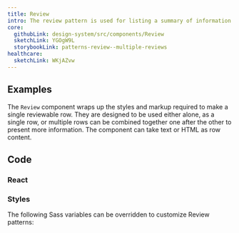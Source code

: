```yaml
---
title: Review
intro: The review pattern is used for listing a summary of information entered by a user. Its content includes a heading, value, and edit link.
core:
  githubLink: design-system/src/components/Review
  sketchLink: YGOgW9L
  storybookLink: patterns-review--multiple-reviews
healthcare:
  sketchLink: WKjAZvw
---
```


## Examples

The `Review` component wraps up the styles and markup required to make a single reviewable row. They are designed to be used either alone, as a single row, or multiple rows can be combined together one after the other to present more information. The component can take text or HTML as row content.

<StorybookExample
  componentName="step-list"
  storyId="patterns-review--multiple-reviews"
/>

## Code

### React

<PropTable componentName="Review" />

### Styles

The following Sass variables can be overridden to customize Review patterns:

<ComponentThemeOptions
  componentname="review"
/>


